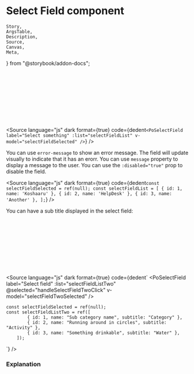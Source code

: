 # Select Field component

	Story,
	ArgsTable,
	Description,
	Source,
	Canvas,
	Meta,
} from "@storybook/addon-docs";



<Meta title="Form/Select Field" component={PoSelectField} />

<Description of={PoSelectField} />

<Canvas withToolbar>
	<div class="po-grid po-grid-cols-2 po-gap-5 po-bg-white po-p-5 po-rounded-md po-shadow-md">
		<Story inline={true} id="form-select-field--select-field" />
		<br />
		<br />
		<br />
		<br />
		<br />
		<br />
		<br />
		&nbsp;
	</div>
</Canvas>

<Source
	language="js"
	dark
	format={true}
	code={dedent`
    <PoSelectField
        label="Select something"
        :list="selectFieldList"
        v-model="selectFieldSelected"
    />
  `}
/>

You can use `error-message` to show an error message. The field will update visually to indicate that it has an erorr. You can use `message` property to display a message to the user.
You can use the `:disabled="true"` prop to disable the field.

<Source
	language="js"
	dark
	format={true}
	code={dedent`
    const selectFieldSelected = ref(null);
    const selectFieldList = [
        { id: 1, name: 'Koshaaru' },
        { id: 2, name: 'HelpDesk' },
        { id: 3, name: 'Another' },
    ];
  `}
/>

You can have a sub title displayed in the select field:

<Canvas withToolbar>
	<div class="po-grid po-grid-cols-2 po-gap-5 po-bg-white po-p-5 po-rounded-md po-shadow-md">
		<Story inline={true} id="form-select-field--select-field-two" />
		<br />
		<br />
		<br />
		<br />
		<br />
		<br />
		<br />
		&nbsp;
	</div>
</Canvas>

<Source
	language="js"
	dark
	format={true}
	code={dedent`
	<PoSelectField
			label="Select field"
			:list="selectFieldListTwo"
			@selected="handleSelectFieldTwoClick"
			v-model="selectFieldTwoSelected"
		/>
		
    const selectFieldSelected = ref(null);
    const selectFieldListTwo = ref([
			{ id: 1, name: "Sub category name", subtitle: "Category" },
			{ id: 2, name: "Running around in circles", subtitle: "Activity" },
			{ id: 3, name: "Something drinkable", subtitle: "Water" },
		]);
  `}
/>

### Explanation

<ArgsTable of={PoSelectField} />

